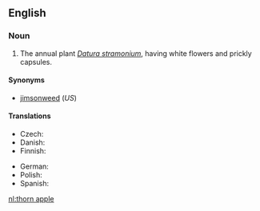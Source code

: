 ==English==
===Noun===
{{en-noun|sg=[[thorn]] [[apple]]}}

# The annual plant ''[[Datura stramonium]]'', having white flowers and prickly capsules.

====Synonyms====
*[[jimsonweed]] (''US'')

====Translations====
{{trans-top|''Datura stramonium''}}
* Czech: {{t-|cs|durman|m}}
* Danish: {{t-|da|pigæble|n}}
* Finnish: {{t-|fi|hulluruoho}}
{{trans-mid}}
* German: {{t|de|Stechapfel|m}}
* Polish: {{t-|pl|bieluń|f}}
* Spanish: {{t|es|estramonio|m}}
{{trans-bottom}}

[[nl:thorn apple]]